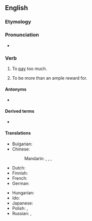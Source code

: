 ==English==

===Etymology===
{{prefix|en|over|pay}}

===Pronunciation===
* {{a|US}} {{IPA|en|/oʊ.vɚ.peɪ/}}
*: {{rhymes|en|eɪ}}

===Verb===
{{en-verb|overpays|overpaying|overpaid}}

# {{lb|en|ambitransitive}} To [[pay]] too much.
# {{lb|en|transitive}} To be more than an ample reward for.

====Antonyms====
* {{l|en|underpay}}

====Derived terms====
* {{l|en|overpayment}}

====Translations====
{{trans-top|to pay too much}}
* Bulgarian: {{t|bg|плащам прекалено много}}
* Chinese:
*: Mandarin: {{t|cmn|[[支付]][[得]][[太]][[多]]|tr=zhīfù de tài duō}}, {{t|cmn|[[多]][[付]]|tr=duōfù}}, {{t|cmn|[[給]]……的[[工資]][[過高]]}}, {{t|cmn|[[给]]……的[[工资]][[过高]]|tr=gěi ... de gōngzī guògāo|sc=Hani}} {{qualifier|of wages}}
* Dutch: {{t|nl|[[teveel]] [[betalen]]}}
* Finnish: {{t|fi|[[maksaa]] [[liikaa]]}}
* French: {{t+|fr|surpayer}}
* German: {{t+|de|überbezahlen}}
{{trans-mid}}
* Hungarian: {{t+|hu|túlfizet}}
* Ido: {{t|io|pluspagar}}
* Japanese: {{t|ja|余分に払う|tr=yobun ni harau|sc=Jpan}}
* Polish: {{t|pl|przepłacać|impf}}, {{t+|pl|przepłacić|pf}}
* Russian: {{t+|ru|перепла́чивать|impf}}, {{t+|ru|переплати́ть|pf}}
{{trans-bottom}}